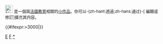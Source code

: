 <div class="notice metadata" id="stub" style="font-size: small;">[[File:Nuvola apps edu miscellaneous.svg|25px]]&nbsp;'''{{PAGENAME}}'''是一個與[[:Category:法國教育|法國教育]]相關的[[Wikipedia:小作品|小作品]]。你可以-{zh-hant:透過;zh-hans:通过}-<span class="plainlinks">[{{fullurl:{{FULLPAGENAME}}|action=edit}} 編輯或修訂]</span>擴充其内容。</div><includeonly>[[Category:法國教育小作品|{{PAGENAME}}]]{{#ifexpr:{{PAGESIZE:{{FULLPAGENAME}}|R}}>3000|[[Category:字数已超过3000字节的小作品|{{PAGENAME}}]]}}</includeonly><noinclude>

[[Category:法國小作品模板|E]]
[[Category:教育小作品模板|F]]
[[Category:法國教育小作品|*]]
</noinclude>